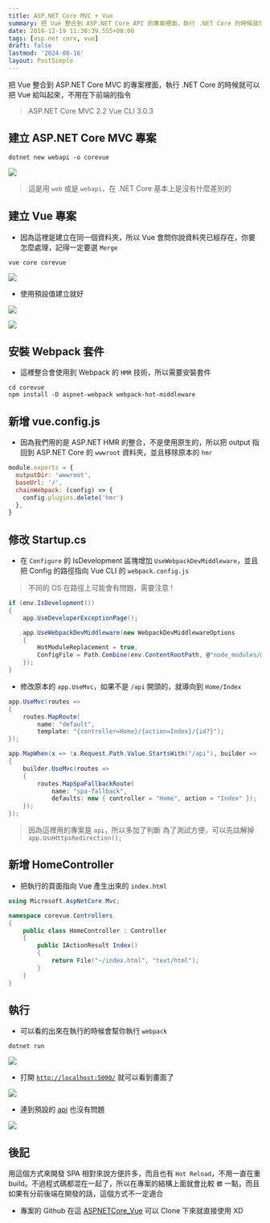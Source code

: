 ```yaml
---
title: ASP.NET Core MVC + Vue
summary: 把 Vue 整合到 ASP.NET Core API 的專案裡面，執行 .NET Core 的時候就可以把 Vue 給叫起來，不用在下前端的指令
date: 2018-12-19 11:30:39.555+08:00
tags: [asp.net core, vue]
draft: false
lastmod: '2024-08-16'
layout: PostSimple
---
```


把 Vue 整合到 ASP.NET Core MVC 的專案裡面，執行 .NET Core 的時候就可以把 Vue 給叫起來，不用在下前端的指令

> ASP.NET Core MVC 2.2
> Vue CLI 3.0.3

## 建立 ASP.NET Core MVC 專案

```shell
dotnet new webapi -o corevue
```

![](https://image.cashwu.com/404.webp)

> 這是用 `web` 或是 `webapi`，在 .NET Core 基本上是沒有什麼差別的

## 建立 Vue 專案

- 因為這裡是建立在同一個資料夾，所以 Vue 會問你說資料夾已經存在，你要怎麼處理，記得一定要選 `Merge`

```shell
vue core corevue
```

![](https://image.cashwu.com/404.webp)

- 使用預設值建立就好

![](https://image.cashwu.com/404.webp)

![](https://image.cashwu.com/404.webp)

## 安裝 Webpack 套件

- 這裡整合會使用到 Webpack 的 `HMR` 技術，所以需要安裝套件

```shell
cd corevue
npm install -D aspnet-webpack webpack-hot-middleware
```

## 新增 vue.config.js

- 因為我們用的是 ASP.NET HMR 的整合，不是使用原生的，所以把 output 指回到 ASP.NET Core 的 `wwwroot` 資料夾，並且移除原本的 `hmr`

```js
module.exports = {
  outputDir: 'wwwroot',
  baseUrl: '/',
  chainWebpack: (config) => {
    config.plugins.delete('hmr')
  },
}
```

## 修改 Startup.cs

- 在 `Configure` 的 IsDevelopment 區塊增加 `UseWebpackDevMiddleware`，並且把 Config 的路徑指向 Vue CLI 的 `webpack.config.js`

> 不同的 OS 在路徑上可能會有問題，需要注意 !

```csharp
if (env.IsDevelopment())
{
    app.UseDeveloperExceptionPage();

    app.UseWebpackDevMiddleware(new WebpackDevMiddlewareOptions
    {
        HotModuleReplacement = true,
        ConfigFile = Path.Combine(env.ContentRootPath, @"node_modules/@vue/cli-service/webpack.config.js")
    });
}
```

- 修改原本的 `app.UseMvc`，如果不是 `/api` 開頭的，就導向到 `Home/Index`

```csharp
app.UseMvc(routes =>
{
    routes.MapRoute(
        name: "default",
        template: "{controller=Home}/{action=Index}/{id?}");
});

app.MapWhen(x => !x.Request.Path.Value.StartsWith("/api"), builder =>
{
    builder.UseMvc(routes =>
    {
        routes.MapSpaFallbackRoute(
            name: "spa-fallback",
            defaults: new { controller = "Home", action = "Index" });
    });
});
```

> 因為這裡用的專案是 `api`，所以多加了判斷
> 為了測試方便，可以先註解掉 `app.UseHttpsRedirection();`

## 新增 HomeController

- 把執行的頁面指向 Vue 產生出來的 `index.html`

```csharp
using Microsoft.AspNetCore.Mvc;

namespace corevue.Controllers
{
    public class HomeController : Controller
    {
        public IActionResult Index()
        {
            return File("~/index.html", "text/html");
        }
    }
}
```

## 執行

- 可以看的出來在執行的時候會幫你執行 `webpack`

```shell
dotnet run
```

![](https://image.cashwu.com/404.webp)

- 打開 [`http://localhost:5000/`](http://localhost:5000/) 就可以看到畫面了

![](https://image.cashwu.com/404.webp)

- 連到預設的 [api](http://localhost:5000/api/values) 也沒有問題

![](https://image.cashwu.com/404.webp)

## 後記

用這個方式來開發 SPA 相對來說方便許多，而且也有 `Hot Reload`，不用一直在重 build。不過程式碼都混在一起了，所以在專案的結構上面就會比較 `髒` 一點，而且如果有分前後端在開發的話，這個方式不一定適合

- 專案的 Github 在這 [ASPNETCore_Vue](https://github.com/cashwu/ASPNETCore_Vue) 可以 Clone 下來就直接使用 XD
